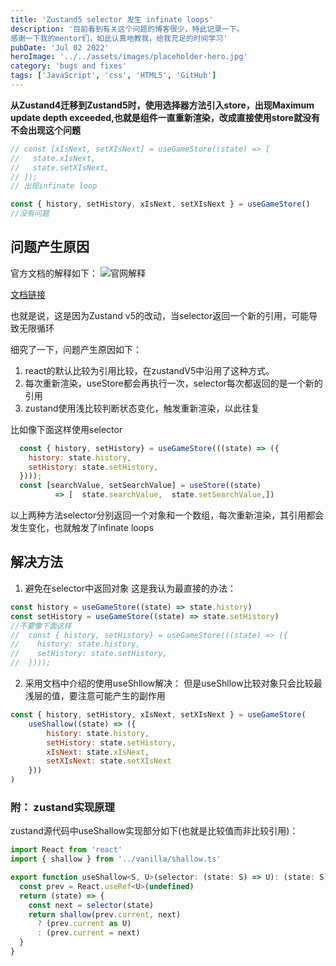```yaml
---
title: 'Zustand5 selector 发生 infinate loops'
description: '目前看到有关这个问题的博客很少，特此记录一下。
感谢一下我的mentor们，如此认真地教我，给我充足的时间学习'
pubDate: 'Jul 02 2022'
heroImage: '../../assets/images/placeholder-hero.jpg'
category: 'bugs and fixes'
tags: ['JavaScript', 'css', 'HTML5', 'GitHub']
---
```


**从Zustand4迁移到Zustand5时，使用选择器方法引入store，出现Maximum update depth exceeded,也就是组件一直重新渲染，改成直接使用store就没有不会出现这个问题**

```js
// const [xIsNext, setXIsNext] = useGameStore((state) => [
//   state.xIsNext,
//   state.setXIsNext,
// ]);
// 出现infinate loop

const { history, setHistory, xIsNext, setXIsNext } = useGameStore()
//没有问题
```

## 问题产生原因

官方文档的解释如下：
![官网解释](../../assets/images/zustand.png)

[文档链接](https://zustand.docs.pmnd.rs/migrations/migrating-to-v5#requiring-stable-selector-outputs:~:text=There%20is%20a%20behavioral%20change,this%20may%20cause%20infinite%20loops.)

也就是说，这是因为Zustand v5的改动，当selector返回一个新的引用，可能导致无限循环

细究了一下，问题产生原因如下：

1. react的默认比较为引用比较，在zustandV5中沿用了这种方式。
2. 每次重新渲染，useStore都会再执行一次，selector每次都返回的是一个新的引用
3. zustand使用浅比较判断状态变化，触发重新渲染，以此往复

比如像下面这样使用selector

```js
  const { history, setHistory} = useGameStore(((state) => ({
    history: state.history,
    setHistory: state.setHistory,
  })));
  const [searchValue, setSearchValue] = useStore((state)
          => [  state.searchValue,  state.setSearchValue,])
```

以上两种方法selector分别返回一个对象和一个数组，每次重新渲染，其引用都会发生变化，也就触发了infinate loops

## 解决方法

1. 避免在selector中返回对象
   这是我认为最直接的办法：

```js
const history = useGameStore((state) => state.history)
const setHistory = useGameStore((state) => state.setHistory)
//不要像下面这样
//  const { history, setHistory} = useGameStore(((state) => ({
//    history: state.history,
//    setHistory: state.setHistory,
//  })));
```

2. 采用文档中介绍的使用useShllow解决：
   但是useShllow比较对象只会比较最浅层的值，要注意可能产生的副作用

```js
const { history, setHistory, xIsNext, setXIsNext } = useGameStore(
	useShallow((state) => ({
		history: state.history,
		setHistory: state.setHistory,
		xIsNext: state.xIsNext,
		setXIsNext: state.setXIsNext
	}))
)
```

### 附： zustand实现原理

zustand源代码中useShallow实现部分如下(也就是比较值而非比较引用)：

```js
import React from 'react'
import { shallow } from '../vanilla/shallow.ts'

export function useShallow<S, U>(selector: (state: S) => U): (state: S) => U {
  const prev = React.useRef<U>(undefined)
  return (state) => {
    const next = selector(state)
    return shallow(prev.current, next)
      ? (prev.current as U)
      : (prev.current = next)
  }
}
```
